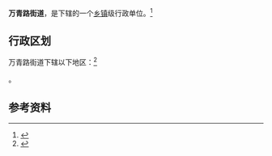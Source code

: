 {{中国乡级行政区|15/02/04/003/000}}

'''万青路街道'''，是{{PRC admin/fullname|15/02/04/003/000|3}}下辖的一个[[乡镇|乡镇]]级行政单位。<ref>{{PRC admin/ref sgc|{{PRC admin/parent|15/02/04/003/000}}}}</ref>

== 行政区划 ==

万青路街道下辖以下地区：<ref>{{PRC admin/ref sgc|15/02/04/003/000}}</ref>

{{PRC admin/children|15/02/04/003/000}}。

== 参考资料 ==

{{reflist}}

{{行政区划小作品}}
{{PRC admin/navcat|15/02/04/003/000}}